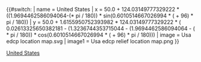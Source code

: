 {{#switch:{{{1}}}
| name   = United States
| x = 50.0 + 124.03149777329222 * ((1.9694462586094064-({{{2}}}* pi / 180)) * sin(0.6010514667026994 * ({{{3}}} + 96) * pi / 180))
| y = 50.0 + 1.6155950752393982 * 124.03149777329222 * ( 0.02613325650382181 - (1.3236744353715044 - (1.9694462586094064 - ({{{2}}} * pi / 180)) * cos(0.6010514667026994 * ({{{3}}} + 96) * pi / 180)))
| image  = Usa edcp location map.svg
| image1 = Usa edcp relief location map.png
}}<noinclude><!--
--
-- The above switch-statement branches by text in parameter #1,
-- returning the associated value after each equals sign ("=").
-->
{{Location map/Info}}
{{Documentation}}
[[Category:Location map by country templates|United States]]
[[Category:United States location map templates| ]]